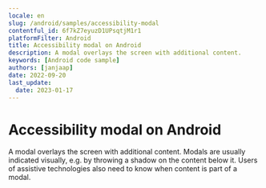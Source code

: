 ```yaml
---
locale: en
slug: /android/samples/accessibility-modal
contentful_id: 6f7kZ7eyuzD1UPsqtjM1r1
platformFilter: Android
title: Accessibility modal on Android
description: A modal overlays the screen with additional content.
keywords: [Android code sample]
authors: [janjaap]
date: 2022-09-20
last_update:
  date: 2023-01-17
---
```


# Accessibility modal on Android

A modal overlays the screen with additional content. Modals are usually indicated visually, e.g. by throwing a shadow on the content below it. Users of assistive technologies also need to know when content is part of a modal.

<CodeSample id="accessibility-modal" locale="en" platform="android"/>
